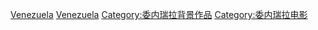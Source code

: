 [[Category:各国背景电影|Venezuela]]
[[Category:南美洲背景电影|Venezuela]]
[[Category:委内瑞拉背景作品|Category:委内瑞拉背景作品]]
[[Category:委内瑞拉电影|Category:委内瑞拉电影]]